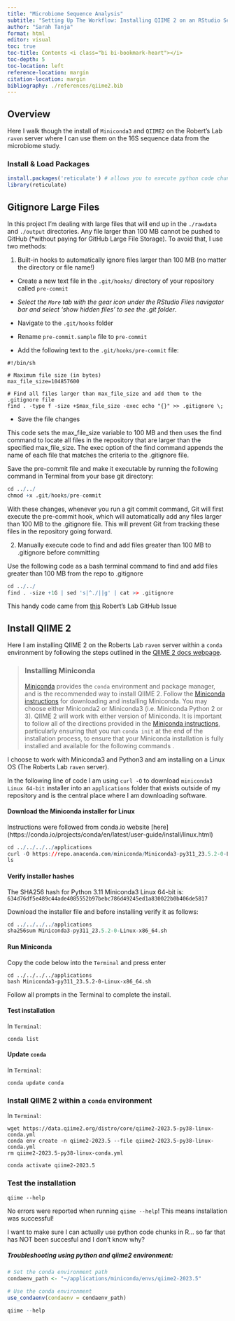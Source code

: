 ```yaml
---
title: "Microbiome Sequence Analysis"
subtitle: "Setting Up The Workflow: Installing QIIME 2 on an RStudio Server"
author: "Sarah Tanja"
format: html
editor: visual
toc: true
toc-title: Contents <i class="bi bi-bookmark-heart"></i>
toc-depth: 5
toc-location: left
reference-location: margin
citation-location: margin
bibliography: ./references/qiime2.bib
---
```


## Overview
Here I walk though the install of `Miniconda3` and `QIIME2` on the Robert's Lab `raven` server where I can use them on the 16S sequence data from the microbiome study.

### Install & Load Packages

```r
install.packages('reticulate') # allows you to execute python code chunks in RStudio
library(reticulate)
```

## Gitignore Large Files

In this project I'm dealing with large files that will end up in the `./rawdata` and `./output` directories. Any file larger than 100 MB cannot be pushed to GitHub (\*without paying for GitHub Large File Storage). To avoid that, I use two methods:

1.  Built-in hooks to automatically ignore files larger than 100 MB (no matter the directory or file name!)

-   Create a new text file in the `.git/hooks/` directory of your repository called `pre-commit`

-   *Select the `More` tab with the gear icon under the RStudio Files navigator bar and select 'show hidden files' to see the .git folder*.

-   Navigate to the `.git/hooks` folder

-   Rename `pre-commit.sample` file to `pre-commit`

-   Add the following text to the `.git/hooks/pre-commit` file:

```         
#!/bin/sh

# Maximum file size (in bytes)
max_file_size=104857600

# Find all files larger than max_file_size and add them to the .gitignore file
find . -type f -size +$max_file_size -exec echo "{}" >> .gitignore \;
```

-   Save the file changes

This code sets the max_file_size variable to 100 MB and then uses the find command to locate all files in the repository that are larger than the specified max_file_size. The exec option of the find command appends the name of each file that matches the criteria to the .gitignore file.

Save the pre-commit file and make it executable by running the following command in Terminal from your base git directory:

```r
cd ../../
chmod +x .git/hooks/pre-commit
```

With these changes, whenever you run a git commit command, Git will first execute the pre-commit hook, which will automatically add any files larger than 100 MB to the .gitignore file. This will prevent Git from tracking these files in the repository going forward.

2.  Manually execute code to find and add files greater than 100 MB to .gitignore before committing

Use the following code as a bash terminal command to find and add files greater than 100 MB from the repo to .gitignore

```r
cd ../../
find . -size +1G | sed 's|^./||g' | cat >> .gitignore
```

::: callout-tip
This handy code came from [this](https://github.com/sr320/course-fish546-2015/issues/43) Robert's Lab GitHub Issue
:::

## Install QIIME 2

Here I am installing QIIME 2 on the Roberts Lab `raven` server within a `conda` environment by following the steps outlined in the [QIIME 2 docs webpage](https://docs.qiime2.org/2023.5/install/).

> ### **Installing Miniconda**
>
> [Miniconda](https://docs.conda.io/en/latest/miniconda.html) provides the `conda` environment and package manager, and is the recommended way to install QIIME 2. Follow the [Miniconda instructions](https://conda.io/projects/conda/en/latest/user-guide/install/index.html) for downloading and installing Miniconda. You may choose either Miniconda2 or Miniconda3 (i.e. Miniconda Python 2 or 3). QIIME 2 will work with either version of Miniconda. It is important to follow all of the directions provided in the [Miniconda instructions](https://conda.io/projects/conda/en/latest/user-guide/install/index.html), particularly ensuring that you run `conda init` at the end of the installation process, to ensure that your Miniconda installation is fully installed and available for the following commands .

I choose to work with Miniconda3 and Python3 and am installing on a Linux OS (The Roberts Lab `raven` server).

In the following line of code I am using `curl -O` to download `miniconda3 Linux 64-bit` installer into an `applications` folder that exists outside of my repository and is the central place where I am downloading software.

#### Download the Miniconda installer for Linux

::: callout-tip
Instructions were followed from conda.io website \[here\](https://conda.io/projects/conda/en/latest/user-guide/install/linux.html)
:::

```r
cd ../../../../applications
curl -O https://repo.anaconda.com/miniconda/Miniconda3-py311_23.5.2-0-Linux-x86_64.sh
ls
```

#### Verify installer hashes

The SHA256 hash for Python 3.11 Miniconda3 Linux 64-bit is: `634d76df5e489c44ade4085552b97bebc786d49245ed1a830022b0b406de5817`

Download the installer file and before installing verify it as follows:

```r
cd ../../../../applications
sha256sum Miniconda3-py311_23.5.2-0-Linux-x86_64.sh
```

#### Run Miniconda

Copy the code below into the `Terminal` and press enter

```         
cd ../../../../applications
bash Miniconda3-py311_23.5.2-0-Linux-x86_64.sh
```

Follow all prompts in the Terminal to complete the install.

#### Test installation

In `Terminal`:

```         
conda list
```

#### Update `conda`

In `Terminal`:

``` terminal
conda update conda
```

### Install QIIME 2 within a `conda` environment

In `Terminal`:

``` terminal
wget https://data.qiime2.org/distro/core/qiime2-2023.5-py38-linux-conda.yml
conda env create -n qiime2-2023.5 --file qiime2-2023.5-py38-linux-conda.yml
rm qiime2-2023.5-py38-linux-conda.yml
```

```terminal
conda activate qiime2-2023.5
```

### Test the installation

```terminal
qiime --help
```
:::callout-success
No errors were reported when running `qiime --help`! This means installation was successful!
:::

:::callout-warning
I want to make sure I can actually use python code chunks in R... so far that has NOT been succesful and I don't know why?
:::

##### Troubleshooting using python and qiime2 environment:

```r
# Set the conda environment path
condaenv_path <- "~/applications/miniconda/envs/qiime2-2023.5"

# Use the conda environment
use_condaenv(condaenv = condaenv_path)
```


```r
qiime --help
```


